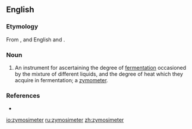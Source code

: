 ==English==

===Etymology===
From {{etyl|grc}} {{term||[[ζύμωσις]]|fermentation}}, and English {{term|-i-|lang=en}} and {{term|-meter}}.

===Noun===
{{en-noun}}

# An instrument for ascertaining the degree of [[fermentation]] occasioned by the mixture of different liquids, and the degree of heat which they acquire in fermentation; a [[zymometer]].

===References===
* {{R:Webster 1913}}

[[io:zymosimeter]]
[[ru:zymosimeter]]
[[zh:zymosimeter]]